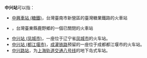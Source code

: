 '''中兴站'''可以指：
* [[中興車站_(糖鐵)|中興車站 (糖鐵)]]，台灣臺南市新營區的臺灣糖業鐵路的火車站
* {{lj|中興車站 (臺鐵)|中興駅 (台東県)}}，台灣臺東縣鹿野鄉的一個已關閉的火車站
* [[中兴站_(凤城市)|中兴站 (凤城市)]]，一座位于辽宁省[[凤城市|凤城市]]的火车站。
* [[中兴站_(都江堰市)|中兴站 (都江堰市)]]，[[成灌铁路|成灌铁路]]预留的一座位于成都都江堰市的火车站。
* [[中兴路站|中兴路站]]，为[[上海轨道交通八号线|上海轨道交通八号线]]的地下岛式车站。

{{消歧義|Cat=三字車站名消歧義}}